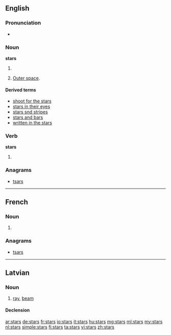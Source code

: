 ==English==

===Pronunciation===
* {{audio|en-us-stars.ogg|Audio (US)}}

===Noun===
'''stars'''

# {{plural of|star}}
# {{context|with “the”}} [[outer space|Outer space]].

====Derived terms====
* [[shoot for the stars]]
* [[stars in their eyes]]
* [[stars snd stripes]]
* [[stars and bars]]
* [[written in the stars]]

===Verb===
'''stars'''

# {{third-person singular of|star}}

===Anagrams===
* [[tsars#English|tsars]]

----

==French==

===Noun===
{{head|fr|plural}} {{f|p}}

# {{plural of|star|lang=fr}}

===Anagrams===
* [[tsars#French|tsars]]

----

==Latvian==
{{wikipedia|lang=lv}}

===Noun===
{{lv-noun|m}}

# [[ray]], [[beam]]

====Declension====
{{lv-decl-noun|star|s|1st}}

[[ar:stars]]
[[de:stars]]
[[fr:stars]]
[[io:stars]]
[[it:stars]]
[[hu:stars]]
[[mg:stars]]
[[ml:stars]]
[[my:stars]]
[[nl:stars]]
[[simple:stars]]
[[fi:stars]]
[[ta:stars]]
[[vi:stars]]
[[zh:stars]]